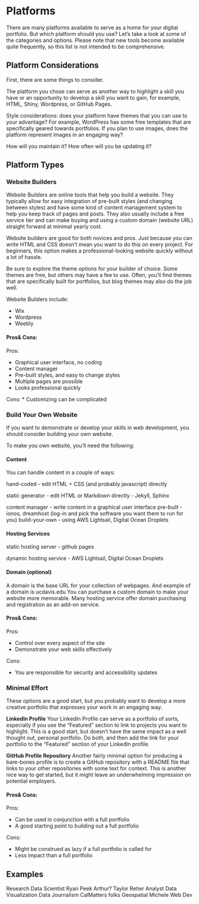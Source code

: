 # Platforms

There are many platforms available to serve as a home for your digital portfolio. But which platform should you use? Let's take a look at some of the categories and options. Please note that new tools become available quite frequently, so this list is not intended to be comprehensive.

## Platform Considerations

First, there are some things to consider.

The platform you chose can serve as another way to highlight a skill you have or an opportunity to develop a skill you want to gain, for example, HTML, Shiny, Wordpress, or GitHub Pages.

Style considerations: does your platform have themes that you can use to your advantage? For example, WordPress has some free templates that are specifically geared towards portfolios. If you plan to use images, does the platform represent images in an engaging way? 

How will you maintain it? How often will you be updating it?


## Platform Types

### Website Builders

Website Builders are online tools that help you build a website. They typically allow for easy integration of pre-built styles (and changing between styles) and have some kind of content management system to help you keep track of pages and posts. They also usually include a free service tier and can make buying and using a custom domain (website URL) straight forward at minimal yearly cost.

Website builders are good for both novices and pros. Just because you can write HTML and CSS doesn't mean you want to do this on every project. For beginners, this option makes a professional-looking website quickly without a lot of hassle.

Be sure to explore the theme options for your builder of choice. Some themes are free, but others may have a fee to use. Often, you'll find themes that are specifically built for portfolios, but blog themes may also do the job well.

Website Builders include:

* Wix
* Wordpress
* Weebly

#### Pros& Cons:

Pros:

* Graphical user interface, no coding
* Content manager
* Pre-built styles, and easy to change styles
* Multiple pages are possible
* Looks professional quickly

Cons:
* Customizing can be complicated



### Build Your Own Website

If you want to demonstrate or develop your skills in web development, you should consider building your own website.

To make you own website, you'll need the following:

#### Content

You can handle content in a couple of ways:

hand-coded - edit HTML + CSS (and probably javascript) directly

static generator - edit HTML or Markdown directly - Jekyll, Sphinx

content manager - write content in a graphical user interface 
	pre-built - ionos, dreamhost (log-in and pick the software you want them to run for you)
	build-your-own - using AWS Lightsail, Digital Ocean Droplets



#### Hosting Services

static hosting server - github pages 

dynamic hosting service - AWS Lightsail, Digital Ocean Droplets


#### Domain (optional)

A domain is the base URL for your collection of webpages. And example of a domain is ucdavis.edu  You can purchase a custom domain to make your website more memorable. Many hosting service offer domain purchasing and registration as an add-on service.

#### Pros& Cons:

Pros:

* Control over every aspect of the site
* Demonstrate your web skills effectively

Cons:

* You are responsible for security and accessibility updates


### Minimal Effort

These options are a good start, but you probably want to develop a more creative portfolio that expresses your work in an engaging way.

**LinkedIn Profile**
Your LinkedIn Profile can serve as a portfolio of sorts, especially if you use the "Featured" section to link to projects you want to highlight. This is a good start, but doesn't have the same impact as a well thought out, personal portfolio. Do both, and then add the link for your portfolio to the "Featured" section of your LinkedIn profile.

**GitHub Profile Repository**
Another fairly minimal option for producing a bare-bones profile is to create a GitHub repository with a README file that links to your other repositories with some text for context. This is another nice way to get started, but it might leave an underwhelming impression on potential employers.


#### Pros& Cons:

Pros:

* Can be used in conjunction with a full portfolio
* A good starting point to building out a full portfolio

Cons:

* Might be construed as lazy if a full portfolio is called for
* Less impact than a full portfolio


## Examples

Research Data Scientist
Ryan Peek
Arthur?
Taylor Retier
Analyst
Data Visualization
Data Journalism
CalMatters folks
Geospatial
Michele
Web Dev
